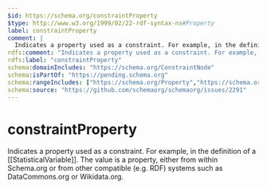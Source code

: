 ```yaml
---
$id: https://schema.org/constraintProperty
$type: http://www.w3.org/1999/02/22-rdf-syntax-ns#Property
label: constraintProperty
comment: |
  Indicates a property used as a constraint. For example, in the definition of a [[StatisticalVariable]]. The value is a property, either from within Schema.org or from other compatible (e.g. RDF) systems such as DataCommons.org or Wikidata.org. 
rdfs:comment: "Indicates a property used as a constraint. For example, in the definition of a [[StatisticalVariable]]. The value is a property, either from within Schema.org or from other compatible (e.g. RDF) systems such as DataCommons.org or Wikidata.org. "
rdfs:label: "constraintProperty"
schema:domainIncludes: "https://schema.org/ConstraintNode"
schema:isPartOf: "https://pending.schema.org"
schema:rangeIncludes: ["https://schema.org/Property","https://schema.org/URL"]
schema:source: "https://github.com/schemaorg/schemaorg/issues/2291"
---
```


# constraintProperty

Indicates a property used as a constraint. For example, in the definition of a [[StatisticalVariable]]. The value is a property, either from within Schema.org or from other compatible (e.g. RDF) systems such as DataCommons.org or Wikidata.org. 

